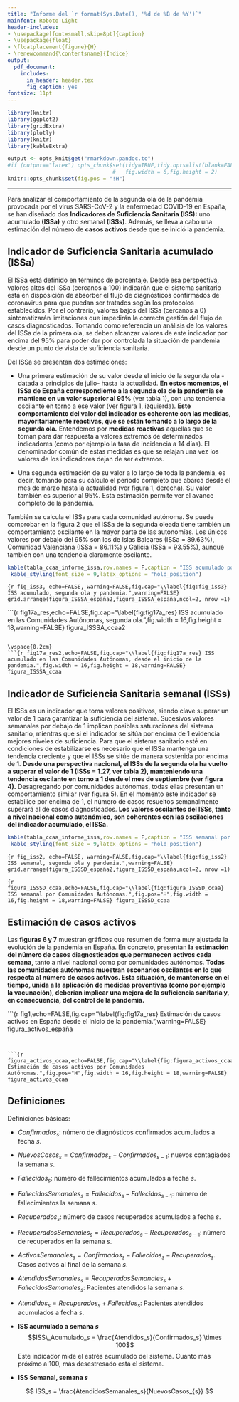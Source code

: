 ```yaml
---
title: "Informe del `r format(Sys.Date(), '%d de %B de %Y')`"
mainfont: Roboto Light
header-includes:
- \usepackage[font=small,skip=8pt]{caption}
- \usepackage{float}
- \floatplacement{figure}{H}
- \renewcommand{\contentsname}{Índice}
output:
  pdf_document:
    includes:
      in_header: header.tex
      fig_caption: yes
fontsize: 11pt
---
```

```r
library(knitr)
library(ggplot2)
library(gridExtra)
library(plotly)
library(knitr)
library(kableExtra)

output <- opts_knit$get("rmarkdown.pandoc.to")
#if (output=="latex") opts_chunk$set(tidy=TRUE,tidy.opts=list(blank=FALSE, width.cutoff=30),
                                 #   fig.width = 6,fig.height = 2)
knitr::opts_chunk$set(fig.pos = "!H")


```
\renewcommand{\figurename}{Figura}
\renewcommand{\tablename}{Tabla}


\tableofcontents


\vspace{.5cm}

---

\vspace{.5cm}

Para analizar el comportamiento de la segunda ola de la pandemia provocada por el virus SARS-CoV-2 y la enfermedad COVID-19 en España, se han diseñado dos **Indicadores de Suficiencia Sanitaria (ISS):** uno acumulado **(ISSa)** y otro semanal **(ISSs)**. Además, se lleva a cabo una estimación del número de **casos activos** desde que se inició la pandemia. 

## Indicador de Suficiencia Sanitaria acumulado (ISSa)

El ISSa está definido en términos de porcentaje. Desde esa perspectiva, valores altos del ISSa (cercanos a 100) indicarán que el sistema sanitario está en disposición de absorber el flujo de diagnósticos confirmados de coronavirus para que puedan ser tratados según los protocolos establecidos. Por el contrario, valores bajos del ISSa (cercanos a 0) sintomatizarán limitaciones que impedirán la correcta gestión del flujo de casos diagnosticados. Tomando como referencia un análisis de los valores del ISSa de la primera ola, se deben alcanzar valores de este indicador por encima del 95% para poder dar por controlada la situación de pandemia desde un punto de vista de suficiencia sanitaria.

Del ISSa se presentan dos estimaciones:

- Una primera estimación de su valor desde el inicio de la segunda ola -datada a principios de julio- hasta la actualidad. **En estos momentos, el ISSa de España correspondiente a la segunda ola de la pandemia se mantiene en un valor superior al 95%** (ver tabla 1), con una tendencia oscilante en torno a ese valor (ver figura 1, izquierda). **Este comportamiento del valor del indicador es coherente con las medidas, mayoritariamente reactivas, que se están tomando a lo largo de la segunda ola.** Entendemos por **medidas reactivas** aquellas que se toman para dar respuesta a valores extremos de determinados indicadores (como por ejemplo la tasa de incidencia a 14 días). El denominador común de estas medidas es que se relajan una vez los valores de los indicadores dejan de ser extremos.

- Una segunda estimación de su valor a lo largo de toda la pandemia, es decir, tomando para su cálculo el periodo completo que abarca desde el mes de marzo hasta la actualidad (ver figura 1, derecha). Su valor también es superior al 95%. Esta estimación permite ver el avance completo de la pandemia.

    
También se calcula el ISSa para cada comunidad autónoma. Se puede comprobar en la figura 2 que el ISSa de la segunda oleada tiene también un comportamiento oscilante en la mayor parte de las autonomías. Los únicos valores por debajo del 95% son los de Islas Baleares (ISSa = 89.63%), Comunidad Valenciana (ISSa = 86.11%) y Galicia (ISSa = 93.55%), aunque también con una tendencia claramente oscilante.



```r
kable(tabla_ccaa_informe_issa,row.names = F,caption = "ISS acumulado por CCAA, segunda ola y pandemia.",format="latex")%>%
 kable_styling(font_size = 9,latex_options = "hold_position")
```


```{r fig_iss3, echo=FALSE, warning=FALSE,fig.cap="\\label{fig:fig_iss3} ISS acumulado, segunda ola y pandemia.",warning=FALSE}
grid.arrange(figura_ISSSA_españa2,figura_ISSSA_españa,ncol=2, nrow =1)
```

\vspace{0.2cm}
```{r fig17a_res,echo=FALSE,fig.cap="\\label{fig:fig17a_res} ISS acumulado en las Comunidades Autónomas, segunda ola.",fig.width = 16,fig.height = 18,warning=FALSE}
figura_ISSSA_ccaa2

```

\vspace{0.2cm}
```{r fig17a_res2,echo=FALSE,fig.cap="\\label{fig:fig17a_res} ISS acumulado en las Comunidades Autónomas, desde el inicio de la pandemia.",fig.width = 16,fig.height = 18,warning=FALSE}
figura_ISSSA_ccaa

```

\newpage
\setcounter{page}{6}

## Indicador de Suficiencia Sanitaria semanal (ISSs)

El ISSs es un indicador que toma valores positivos, siendo clave superar un valor de 1 para garantizar la suficiencia del sistema. Sucesivos valores semanales por debajo de 1 implican posibles saturaciones del sistema sanitario, mientras que si el indicador se sitúa por encima de 1 evidencia mejores niveles de suficiencia. Para que el sistema sanitario esté en condiciones de estabilizarse es necesario que el ISSa mantenga una tendencia creciente y que el ISSs se sitúe de manera sostenida por encima de 1. **Desde una perspectiva nacional, el ISSs de la segunda ola ha vuelto a superar el valor de 1 (ISSs = 1.27, ver tabla 2), manteniendo una tendencia oscilante en torno a 1 desde el mes de septiembre (ver figura 4).** Desagregando por comunidades autónomas, todas ellas presentan un comportamiento similar (ver figura 5). En el momento este indicador se estabilice por encima de 1, el número de casos resueltos semanalmente superará al de casos diagnosticados. **Los valores oscilantes del ISSs, tanto a nivel nacional como autonómico, son coherentes con las oscilaciones del indicador acumulado, el ISSa.**


```r
kable(tabla_ccaa_informe_isss,row.names = F,caption = "ISS semanal por CCAA, segunda ola y pandemia.",format="latex")%>%
 kable_styling(font_size = 9,latex_options = "hold_position")
```

```{r fig_iss2, echo=FALSE, warning=FALSE,fig.cap="\\label{fig:fig_iss2} ISS semanal, segunda ola y pandemia.",warning=FALSE}
grid.arrange(figura_ISSSD_españa2,figura_ISSSD_españa,ncol=2, nrow =1)
```


```{r figura_ISSSD_ccaa,echo=FALSE,fig.cap="\\label{fig:figura_ISSSD_ccaa} ISS semanal por Comunidades Autónomas.",fig.pos="H",fig.width = 16,fig.height = 18,warning=FALSE}
figura_ISSSD_ccaa
```


\clearpage

\setcounter{page}{9}


## Estimación de casos activos

Las **figuras 6 y 7** muestran gráficos que resumen de forma muy ajustada la evolución de la pandemia en España. En concreto, presentan **la estimación del número de casos diagnosticados que permanecen activos cada semana**, tanto a nivel nacional como por comunidades autónomas. **Todas las comunidades autónomas muestran escenarios oscilantes en lo que respecta al número de casos activos. Esta situación, de mantenerse en el tiempo, unida a la aplicación de medidas preventivas (como por ejemplo la vacunación), deberían implicar una mejora de la suficiencia sanitaria y, en consecuencia, del control de la pandemia.**


\vspace{0.2cm}

```{r fig1,echo=FALSE,fig.cap="\\label{fig:fig17a_res} Estimación de casos activos en España desde el inicio de la pandemia.",warning=FALSE}
figura_activos_españa

```


```{r figura_activos_ccaa,echo=FALSE,fig.cap="\\label{fig:figura_activos_ccaa}  Estimación de casos activos por Comunidades Autónomas.",fig.pos="H",fig.width = 16,fig.height = 18,warning=FALSE}
figura_activos_ccaa
```

\newpage
\setcounter{page}{11}

## Definiciones


Definiciones básicas:

- $Confirmados_s$: número de diagnósticos confirmados acumulados a fecha $s$.
- $NuevosCasos_{s} = Confirmados_{s} - Confirmados_{s-1}$:  nuevos contagiados la semana $s$.
- $Fallecidos_s$: número de fallecimientos acumulados a fecha $s$.
- $FallecidosSemanales_s = Fallecidos_{s} - Fallecidos_{s-1}$:  número de fallecimientos la semana $s$.
- $Recuperados_s$: número de casos recuperados acumulados a fecha $s$.
- $RecuperadosSemanales_{s} = Recuperados_{s} - Recuperados_{s-1}$: número de recuperados en la semana $s$.
- $ActivosSemanales_s = Confirmados_s - Fallecidos_s - Recuperados_s$. Casos activos al final de la semana $s$.
- $AtendidosSemanales_{s} = RecuperadosSemanales_s + FallecidosSemanales_s$: Pacientes atendidos la semana $s$.
- $Atendidos_{s} = Recuperados_s + Fallecidos_s$: Pacientes atendidos acumulados a fecha $s$.


-  **ISS acumulado a semana  $s$**
    $$ISS\_Acumulado_s = \frac{Atendidos_s}{Confirmados_s} \times 100$$
     Este indicador mide el estrés acumulado del sistema. Cuanto más próximo a 100, más desestresado está el sistema. 
- **ISS Semanal, semana $s$**

$$
ISS_s = \frac{AtendidosSemanales_s}{NuevosCasos_{s}}
$$


\vspace{4cm}

\begin{center}
\includegraphics{cc.png}
\end{center}

\vspace{0.2cm}

\begin{center}
Esta obra está bajo una licencia de Creative Commons 
\end{center}

\begin{center}
Reconocimiento-CompartirIgual 4.0 Internacional.
\end{center}


